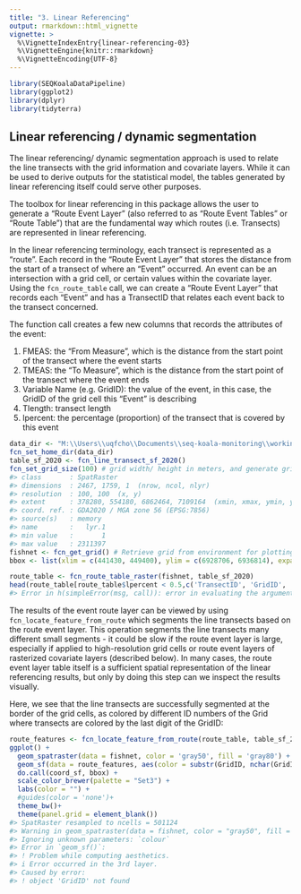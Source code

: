```yaml
---
title: "3. Linear Referencing"
output: rmarkdown::html_vignette
vignette: >
  %\VignetteIndexEntry{linear-referencing-03}
  %\VignetteEngine{knitr::rmarkdown}
  %\VignetteEncoding{UTF-8}
---
```





```r
library(SEQKoalaDataPipeline)
library(ggplot2)
library(dplyr)
library(tidyterra)
```


## Linear referencing / dynamic segmentation

The linear referencing/ dynamic segmentation approach is used to relate
the line transects with the grid information and covariate layers. While
it can be used to derive outputs for the statistical model, the tables
generated by linear referencing itself could serve other purposes.

The toolbox for linear referencing in this package allows the user to
generate a "Route Event Layer" (also referred to as "Route Event Tables"
or "Route Table") that are the fundamental way which routes (i.e.
Transects) are represented in linear referencing.

In the linear referencing terminology, each transect is represented as a
"route". Each record in the "Route Event Layer" that stores the distance
from the start of a transect of where an "Event" occurred. An event can
be an intersection with a grid cell, or certain values within the
covariate layer. Using the `fcn_route_table` call, we can create a
"Route Event Layer" that records each "Event" and has a TransectID that
relates each event back to the transect concerned.

The function call creates a few new columns that records the attributes
of the event:

1.  FMEAS: the "From Measure", which is the distance from the start
    point of the transect where the event starts
2.  TMEAS: the "To Measure", which is the distance from the start point
    of the transect where the event ends
3.  Variable Name (e.g. GridID): the value of the event, in this case,
    the GridID of the grid cell this "Event" is describing
4.  Tlength: transect length
5.  lpercent: the percentage (proportion) of the transect that is
    covered by this event


```r
data_dir <- "M:\\Users\\uqfcho\\Documents\\seq-koala-monitoring\\working_data"
fcn_set_home_dir(data_dir)
table_sf_2020 <- fcn_line_transect_sf_2020()
fcn_set_grid_size(100) # grid width/ height in meters, and generate grid in local environment
#> class       : SpatRaster 
#> dimensions  : 2467, 1759, 1  (nrow, ncol, nlyr)
#> resolution  : 100, 100  (x, y)
#> extent      : 378280, 554180, 6862464, 7109164  (xmin, xmax, ymin, ymax)
#> coord. ref. : GDA2020 / MGA zone 56 (EPSG:7856) 
#> source(s)   : memory
#> name        :   lyr.1 
#> min value   :       1 
#> max value   : 2311397
fishnet <- fcn_get_grid() # Retrieve grid from environment for plotting
bbox <- list(xlim = c(441430, 449400), ylim = c(6928706, 6936814), expand = F)
```


```r
route_table <- fcn_route_table_raster(fishnet, table_sf_2020)
head(route_table[route_table$lpercent < 0.5,c('TransectID', 'GridID', 'FMEAS', 'TMEAS', "Tlength", "lpercent")])
#> Error in h(simpleError(msg, call)): error in evaluating the argument 'x' in selecting a method for function 'head': undefined columns selected
```

The results of the event route layer can be viewed by using
`fcn_locate_feature_from_route` which segments the line transects based
on the route event layer. This operation segments the line transects
many different small segments - it could be slow if the route event
layer is large, especially if applied to high-resolution grid cells or
route event layers of rasterized covariate layers (described below). In
many cases, the route event layer table itself is a sufficient spatial
representation of the linear referencing results, but only by doing this
step can we inspect the results visually.

Here, we see that the line transects are successfully segmented at the
border of the grid cells, as colored by different ID numbers of the Grid
where transects are colored by the last digit of the GridID:


```r
route_features <- fcn_locate_feature_from_route(route_table, table_sf_2020)
ggplot() +
  geom_spatraster(data = fishnet, color = 'gray50', fill = 'gray80') +
  geom_sf(data = route_features, aes(color = substr(GridID, nchar(GridID), nchar(GridID))), linewidth = 1) +
  do.call(coord_sf, bbox) +
  scale_color_brewer(palette = "Set3") +
  labs(color = "") +
  #guides(color = 'none')+
  theme_bw()+
  theme(panel.grid = element_blank())
#> SpatRaster resampled to ncells = 501124
#> Warning in geom_spatraster(data = fishnet, color = "gray50", fill = "gray80"):
#> Ignoring unknown parameters: `colour`
#> Error in `geom_sf()`:
#> ! Problem while computing aesthetics.
#> i Error occurred in the 3rd layer.
#> Caused by error:
#> ! object 'GridID' not found
```
